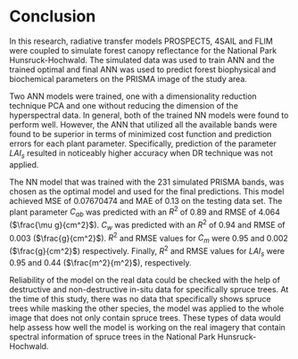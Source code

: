 # Conclusion

In this research, radiative transfer models PROSPECT5, 4SAIL and FLIM were coupled to simulate forest canopy reflectance for the National Park Hunsruck-Hochwald. The simulated data was used to train ANN and the trained optimal and final ANN was used to predict forest biophysical and biochemical parameters on the PRISMA image of the study area. 

Two ANN models were trained, one with a dimensionality reduction technique PCA and one without reducing the dimension of the hyperspectral data. In general, both of the trained NN models were found to perform well. However, the ANN that utilized all the available bands were found to be superior in terms of minimized cost function and prediction errors for each plant parameter. Specifically, prediction of the parameter $LAI_{s}$ resulted in noticeably higher accuracy when DR technique was not applied.

The NN model that was trained with the 231 simulated PRISMA bands, was chosen as the optimal model and used for the final predictions. This model achieved MSE of 0.07670474 and MAE of 0.13 on the testing data set. The plant parameter $C_{ab}$ was predicted with an $R^2$ of 0.89 and RMSE of 4.064 ($\frac{\mu g}{cm^2}$). $C_{w}$ was predicted with an $R^2$ of 0.94 and RMSE of 0.003 ($\frac{g}{cm^2}$). $R^2$ and RMSE values for $C_{m}$ were 0.95 and 0.002 ($\frac{g}{cm^2}$) respectively. Finally, $R^2$ and RMSE values for $LAI_{s}$ were 0.95 and 0.44 ($\frac{m^2}{m^2}$), respectively.

Reliability of the model on the real data could be checked with the help of destructive and non-destructive in-situ data for specifically spruce trees. At the time of this study, there was no data that specifically shows spruce trees while masking the other species, the model was applied to the whole image that does not only contain spruce trees. These types of data would help assess how well the model is working on the real imagery that contain spectral information of spruce trees in the National Park Hunsruck-Hochwald.